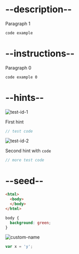 
# --description--

Paragraph 1

```html
code example
```

# --instructions--

Paragraph 0

```html
code example 0
```

# --hints--

![test-id-1]()

First hint

```js
// test code
```

![test-id-2]()

Second hint with <code>code</code>

```js
// more test code
```


# --seed--

```html
<html>
  <body>
  </body>
</html>
```

```css
body {
  background: green;
}
```

![custom-name]()

```js
var x = 'y';
```

<Script />
